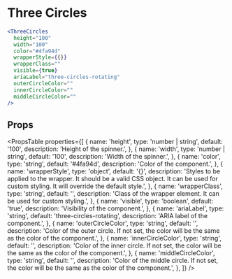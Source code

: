 ---
---


# Three Circles

```jsx live
<ThreeCircles
  height="100"
  width="100"
  color="#4fa94d"
  wrapperStyle={{}}
  wrapperClass=""
  visible={true}
  ariaLabel="three-circles-rotating"
  outerCircleColor=""
  innerCircleColor=""
  middleCircleColor=""
/>
```

## Props

<PropsTable
  properties={[
    {
      name: 'height',
      type: 'number | string',
      default: '100',
      description: 'Height of the spinner.',
    },
    {
      name: 'width',
      type: 'number | string',
      default: '100',
      description: 'Width of the spinner.',
    },
    {
      name: 'color',
      type: 'string',
      default: '#4fa94d',
      description: 'Color of the component.',
    },
    {
      name: 'wrapperStyle',
      type: 'object',
      default: '{}',
      description:
        'Styles to be applied to the wrapper. It should be a valid CSS object. It can be used for custom styling. It will override the default style.',
    },
    {
      name: 'wrapperClass',
      type: 'string',
      default: '',
      description:
        'Class of the wrapper element. It can be used for custom styling.',
    },
    {
      name: 'visible',
      type: 'boolean',
      default: 'true',
      description: 'Visibility of the component.',
    },
    {
      name: 'ariaLabel',
      type: 'string',
      default: 'three-circles-rotating',
      description: 'ARIA label of the component.',
    },
    {
      name: 'outerCircleColor',
      type: 'string',
      default: '',
      description:
        'Color of the outer circle. If not set, the color will be the same as the color of the component.',
    },
    {
      name: 'innerCircleColor',
      type: 'string',
      default: '',
      description:
        'Color of the inner circle. If not set, the color will be the same as the color of the component.',
    },
    {
      name: 'middleCircleColor',
      type: 'string',
      default: '',
      description:
        'Color of the middle circle. If not set, the color will be the same as the color of the component.',
    },
  ]}
/>
